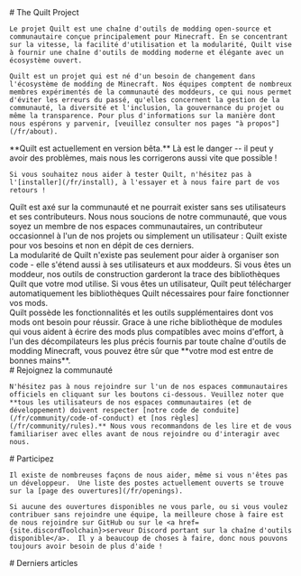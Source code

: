 
<Home content={{}}>
  <div slot="info">
    # The Quilt Project

    Le projet Quilt est une chaîne d'outils de modding open-source et communautaire conçue principalement pour Minecraft. En se concentrant sur la vitesse, la facilité d'utilisation et la modularité, Quilt vise à fournir une chaîne d'outils de modding moderne et élégante avec un écosystème ouvert.

    Quilt est un projet qui est né d'un besoin de changement dans l'écosystème de modding de Minecraft. Nos équipes comptent de nombreux membres expérimentés de la communauté des moddeurs, ce qui nous permet d'éviter les erreurs du passé, qu'elles concernent la gestion de la communauté, la diversité et l'inclusion, la gouvernance du projet ou même la transparence. Pour plus d'informations sur la manière dont nous espérons y parvenir, [veuillez consulter nos pages "à propos"](/fr/about).

  </div>
  <div slot="wip">
    **Quilt est actuellement en version bêta.** Là est le danger -- il peut y avoir des problèmes, mais nous les corrigerons aussi vite que possible !

    Si vous souhaitez nous aider à tester Quilt, n'hésitez pas à l'[installer](/fr/install), à l'essayer et à nous faire part de vos retours !

  </div>
  <div slot="caring">
    Quilt est axé sur la communauté et ne pourrait exister sans ses utilisateurs et ses contributeurs. Nous nous soucions de notre communauté, que vous soyez un membre de nos espaces communautaires, un contributeur occasionnel à l'un de nos projets ou simplement un utilisateur : Quilt existe pour vos besoins et non en dépit de ces derniers.
  </div>
  <div slot="modular">
    La modularité de Quilt n'existe pas seulement pour aider à organiser son code - elle s'étend aussi à ses utilisateurs et aux moddeurs. Si vous êtes un moddeur, nos outils de construction garderont la trace des bibliothèques Quilt que votre mod utilise. Si vous êtes un utilisateur, Quilt peut télécharger automatiquement les bibliothèques Quilt nécessaires pour faire fonctionner vos mods.
  </div>
  <div slot="powerful">
    Quilt possède les fonctionnalités et les outils supplémentaires dont vos mods ont besoin pour réussir. Grace à une riche bibliothèque de modules qui vous aident à écrire des mods plus compatibles avec moins d'effort, à l'un des décompilateurs les plus précis fournis par toute chaîne d'outils de modding Minecraft, vous pouvez être sûr que **votre mod est entre de bonnes mains**.
  </div>
  <div slot="joinTheCommunity">
    # Rejoignez la communauté

    N'hésitez pas à nous rejoindre sur l'un de nos espaces communautaires officiels en cliquant sur les boutons ci-dessous. Veuillez noter que **tous les utilisateurs de nos espaces communautaires (et de développement) doivent respecter [notre code de conduite](/fr/community/code-of-conduct) et [nos règles](/fr/community/rules).** Nous vous recommandons de les lire et de vous familiariser avec elles avant de nous rejoindre ou d'interagir avec nous.

  </div>
  <div slot="getInvolved">
    # Participez

    Il existe de nombreuses façons de nous aider, même si vous n'êtes pas un développeur.  Une liste des postes actuellement ouverts se trouve sur la [page des ouvertures](/fr/openings).

    Si aucune des ouvertures disponibles ne vous parle, ou si vous voulez contribuer sans rejoindre une équipe, la meilleure chose à faire est de nous rejoindre sur GitHub ou sur le <a href={site.discordToolchain}>serveur Discord portant sur la chaîne d'outils disponible</a>.  Il y a beaucoup de choses à faire, donc nous pouvons toujours avoir besoin de plus d'aide !

  </div>
  <div slot="latestPosts">
    # Derniers articles
  </div>
</Home>
